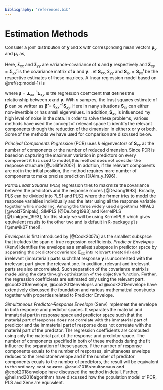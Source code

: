 ```yaml
---
bibliography: 'references.bib'
---
```


# Estimation Methods #

Consider a joint distribution of $\mathbf{y}$ and $\mathbf{x}$ with corresponding mean vectors $\boldsymbol{\mu}_y$ and $\boldsymbol{\mu}_x$ as,

\begin{equation}
  \begin{bmatrix}
    \mathbf{y} \\ \mathbf{x}
  \end{bmatrix} 
  \sim \mathsf{N}
  \begin{pmatrix}
    \begin{bmatrix}
      \boldsymbol{\mu}_y \\
      \boldsymbol{\mu}_x \\
    \end{bmatrix}, &&
    \begin{bmatrix}
      \boldsymbol{\Sigma}_{yy} & \boldsymbol{\Sigma}_{yx} \\
      \boldsymbol{\Sigma}_{xy} & \boldsymbol{\Sigma}_{xx} 
    \end{bmatrix}
  \end{pmatrix}
  (\#eq:model-1)
\end{equation}

Here, $\boldsymbol{\Sigma}_{xx}$ and $\boldsymbol{\Sigma}_{yy}$ are variance-covariance of $\mathbf{x}$ and $\mathbf{y}$ respectively and $\boldsymbol{\Sigma}_{xy}=\boldsymbol{\Sigma}_{yx}^t$ is the covariance matrix of $\mathbf{x}$ and $\mathbf{y}$. Let $\mathbf{S}_{xx}$, $\mathbf{S}_{yy}$ and $\mathbf{S}_{xy}=\mathbf{S}_{yx}^t$ be the respective estimates of these matrices. A linear regression model based on \@ref(eq:model-1) is 

\begin{equation}
\mathbf{y} = \boldsymbol{\mu}_y + \boldsymbol{\beta}^t\left( \mathbf{x} - \boldsymbol{\mu}_{x} \right) + \boldsymbol{\varepsilon}
(\#eq:reg-model)
\end{equation}

where $\boldsymbol{\beta}=\boldsymbol{\Sigma}_{xx}^{-1}\boldsymbol{\Sigma}_{xy}$
is the regression coefficient that defines the relationship between $\mathbf{x}$
and $\mathbf{y}$. With $n$ samples, the least squares estimate of $\boldsymbol{\beta}$ can be written as $\boldsymbol{\hat{\beta}}=\mathbf{S}_{xx}^{-1}\mathbf{S}_{xy}$. Here in many situations $\mathbf{S}_{xx}$ can either non-invertible or has small eigenvalues. In addition, $\mathbf{S}_{xy}$ is influenced my high level of noise in the data. In order to solve these problems, various methods have used the concept of relevant space to identify the relevant components through the reduction of the dimension in either $\mathbf{x}$ or $\mathbf{y}$ or both. Some of the methods we have used for comparison are discussed below.

_Principal Components Regression_ (PCR) uses $k$ eigenvectors of $\mathbf{S}_{xx}$ as the number of components or the number of reduced dimension. Since PCR is based on capturing the maximum variation in predictors on every component it has used to model, this method does not consider the response structure [@Jolliffe2002]. In addition, if the relevant components are not in the initial position, the method requires more number of components to make precise prediction [@Alm_y_1996].


_Partial Least Squares_ (PLS) regression tries to maximize the covariance between the predictors and the response scores [@DeJong1993]. Broadly, PLS can be divided into PLS1 and PLS2 where the former tries to model the response variables individually and the later using all the response variable together while modelling. Among the three widely used algorithms NIPALS [@wold75nipals], SIMPLS [@DeJong1993] and KernelPLS [@Lindgren_1993], for this study we will be using KernelPLS which gives equivalent results to the other two and is default in R-package `pls` [@mevik07_thepl].


_Envelopes_ is first introduced by [@Cook2007a] as the smallest subspace that includes the span of true regression coefficients. _Predictor Envelopes_ (Xenv) identifies the envelope as a smallest subspace in predictor space by separating the predictor covariance $\boldsymbol{\Sigma}_{xx}$ into relevant (material) and irrelevant (immaterial) parts such that response $\mathbf{y}$ is uncorrelated with the irrelevant part given the relevant one. In addition, relevant and irrelevant parts are also uncorrelated. Such separation of the covariance matrix is made using the data through optimization of the objective function. Further, the regression coefficients are estimated only using the relevant part. @cook2010envelope, @cook2013envelopes and @cook2018envelope have extensively discussed the foundation and various mathematical constructs together with properties related to Predictor Envelope. 

_Simultaneous Predictor-Response Envelope_ (Senv) implement the envelope in both response and predictor spaces. It separates the material and immaterial part in response space and predictor space such that the material part of response does not correlate with the immaterial part of predictor and the immaterial part of response does not correlate with the material part of the predictor. The regression coefficients are computed using only the material part of the response and predictor space. The number of components specified in both of these methods during the fit influence the separation of these spaces. If the number of response components equals to the number of responses, simultaneous envelope reduces to the predictor envelope and if the number of predictor components equals to the number of predictors, the result will be equivalent to the ordinary least squares. @cook2015simultaneous and @cook2018envelope have discussed the method in detail. Further, @helland2016algorithms have discussed how the population model of PCR, PLS and Xenv are equivalent.

